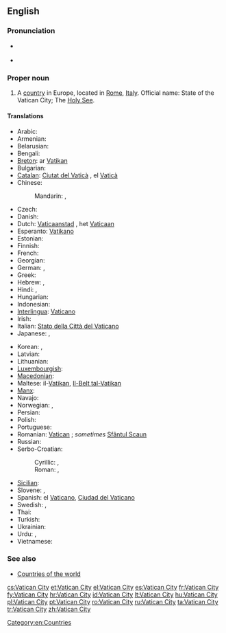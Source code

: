 {{wikipedia}}
==English==

===Pronunciation===
* {{a|UK|US}} {{IPA|/ˈvæ.tɪ.kən ˈsɪt.i/}}
* {{audio|en-us-Vatican City.ogg|Audio (US)}}

===Proper noun===
{{en-proper noun|sg=[[Vatican]] [[city|City]]}}

# A [[country]] in Europe, located in [[Rome]], [[Italy]]. Official name: State of the Vatican City; The [[Holy See]].

====Translations====
{{trans-top|State of the Vatican City}}
* Arabic: {{t|ar|الفاتيكان|m|tr=al-fatikaan}}
* Armenian: {{t-|hy|Վատիկան|tr=Vatikan}}
* Belarusian: {{t|be|Ватыкан|m|tr=Vatykán|xs=Belarusian}}
* Bengali: {{t-|bn|ভ্যাটিকান সিটি}}
* [[Breton]]: ar [[Vatikan]]
* Bulgarian: {{t+|bg|Ватикана|f|tr=Vatikána}}
* [[Catalan]]: [[Ciutat del Vaticà]] {{f}}, el [[Vaticà]] {{m}}
* Chinese:
*: Mandarin: {{t-|cmn|梵蒂岡|sc=Hani}}, {{t-|cmn|梵蒂冈|m|tr=Fàndìgāng|sc=Hani}}
* Czech: {{t+|cs|Vatikán|m}}
* Danish: {{t-|da|Vatikanstaten}}
* Dutch: [[Vaticaanstad]] {{f}}, het [[Vaticaan]] {{n}}
* Esperanto: [[Vatikano]]
* Estonian: {{t-|et|Vatikan}}
* Finnish: {{t-|fi|Vatikaani}}
* French: {{t+|fr|Vatican|m}}
* Georgian: {{t|ka|ვატიკანი|tr=Vatikani|sc=Geor|xs=Georgian}}
* German: {{t+|de|Vatikanstadt|f}}, {{t-|de|Vatikan|n}}
* Greek: {{t+|el|Βατικανό|n}}
* Hebrew: {{t|he|קריית הוותיקן|tr=Qiryat ha-Vatikan}}, {{t|he|הוותיקן|tr=ha-Vatikan}}
* Hindi: {{t|hi|वेटिकन सिटी|tr=vēṭikan siṭī|xs=Hindi}}, {{t|hi|वेटिकन|tr=vēṭikan|xs=Hindi}}
* Hungarian: {{t+|hu|Vatikán}}
* Indonesian: {{t-|id|Vatikan|xs=Indonesian}}
* [[Interlingua]]: [[Vaticano]]
* Irish: {{t|ga|Stát Chathair na Vatacáine|m}}
* Italian: [[Stato della Città del Vaticano]]
* Japanese: {{t+|ja|バチカン|tr=Bachikan}}, {{t|ja|法王庁|tr=ほうおうちょう, Hōōchō}}
{{trans-mid}}
* Korean: {{t|ko|바티칸 시티|tr=Batikan siti|sc=Hang}}, {{t|ko|바티칸|tr=Batikan|sc=Hang}}
* Latvian: {{t+|lv|Vatikāns|xs=Latvian}}
* Lithuanian: {{t+|lt|Vatikanas|xs=Lithuanian}}
* [[Luxembourgish]]: {{t|lb|Vatikanstad}}
* [[Macedonian]]: {{t+|mk|Ватикан|m|tr=Vátikan}}
* Maltese: il-[[Vatikan]], [[Il-Belt tal-Vatikan]]
* [[Manx]]: {{t|gv|Ard-Valley yn Phaab|m}}
* Navajo: {{tø|nv|Bádikin Sídii}}
* Norwegian: {{t|no|Vatikanstaten}}, {{t|no|Vatikanet}}
* Persian: {{t|fa|واتیکان|tr=vâtikân}}
* Polish: {{t+|pl|Watykan}}
* Portuguese: {{t+|pt|Vaticano}}
* Romanian: [[Vatican]] {{n}}; ''sometimes'' [[Sfântul Scaun]] {{n}}
* Russian: {{t+|ru|Ватикан|m|tr=Vatikán}}
* Serbo-Croatian:
*: Cyrillic: {{t|sh|Ватикан|m|sc=Cyrl|xs=Serbo-Croatian}}, {{t|sh|Света Столица|f|sc=Cyrl|xs=Serbo-Croatian}}
*: Roman: {{t|sh|Vatikan|m|xs=Serbo-Croatian}}, {{t|sh|Sveta Stolica|f|xs=Serbo-Croatian}}
* [[Sicilian]]: {{t-|scn|Cità dû Vaticanu|f|xs=Sicilian}}
* Slovene: {{t+|sl|Vatikan|m}}, {{t+|sl|Sveti sedež|m}}
* Spanish: el [[Vaticano]], [[Ciudad del Vaticano]]
* Swedish: {{t+|sv|Vatikanstaten}}, {{t-|sv|Vatikanen}}
* Thai: {{t|th|วาติกัน|tr=waa-dtì-gan}}
* Turkish: {{t+|tr|Vatikan}}
* Ukrainian: {{t+|uk|Ватикан|m|tr=Vatykán|xs=Ukrainian}}
* Urdu: {{t|ur|ویٹیکن سٹی|tr=vēṭikan siṭī|xs=Urdu}}, {{t|ur|ویٹیکن|tr=vēṭikan|xs=Urdu}}
* Vietnamese: {{t|vi|Thành Vatican|xs=Vietnamese}}
{{trans-bottom}}

===See also===
* [[Appendix:Countries of the world|Countries of the world]]

[[Category:en:Countries]]

[[cs:Vatican City]]
[[et:Vatican City]]
[[el:Vatican City]]
[[es:Vatican City]]
[[fr:Vatican City]]
[[fy:Vatican City]]
[[hr:Vatican City]]
[[id:Vatican City]]
[[lt:Vatican City]]
[[hu:Vatican City]]
[[pl:Vatican City]]
[[pt:Vatican City]]
[[ro:Vatican City]]
[[ru:Vatican City]]
[[ta:Vatican City]]
[[tr:Vatican City]]
[[zh:Vatican City]]